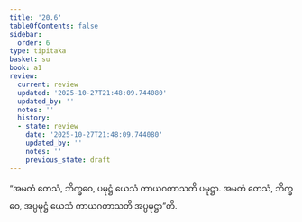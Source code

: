 ```yaml
---
title: '20.6'
tableOfContents: false
sidebar:
  order: 6
type: tipitaka
basket: su
book: a1
review:
  current: review
  updated: '2025-10-27T21:48:09.744080'
  updated_by: ''
  notes: ''
  history:
  - state: review
    date: '2025-10-27T21:48:09.744080'
    updated_by: ''
    notes: ''
    previous_state: draft
---
```



<ReviewStatus review={frontmatter.review} showDetails={true} />

<HypothesisAnnotation frontmatter={frontmatter} />

<DynamicBreadcrumb />

<Division number="605" book="a1" e="ch" v="15" p="47">

<Paragraph number="474" book="a1">
“အမတံ တေသံ, ဘိက္ခဝေ, ပမုဋ္ဌံ ယေသံ ကာယဂတာသတိ ပမုဋ္ဌာ. အမတံ တေသံ, ဘိက္ခဝေ, အပ္ပမုဋ္ဌံ ယေသံ ကာယဂတာသတိ အပ္ပမုဋ္ဌာ”တိ.
</Paragraph>
</Division>